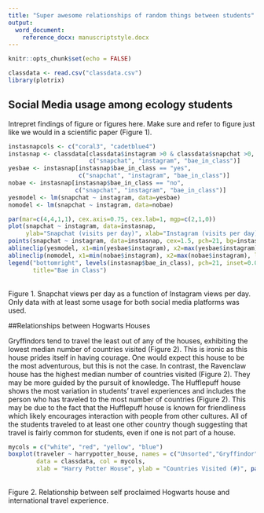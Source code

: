 ```yaml
---
title: "Super awesome relationships of random things between students"
output:
  word_document:
    reference_docx: manuscriptstyle.docx
---
```



```r
knitr::opts_chunk$set(echo = FALSE)
```

```r
classdata <- read.csv("classdata.csv")
library(plotrix)
```

## Social Media usage among ecology students

Intrepret findings of figure or figures here.  Make sure and refer to figure just like we would in a scientific paper (Figure 1).

```r
instasnapcols <- c("coral3", "cadetblue4")
instasnap <- classdata[classdata$instagram >0 & classdata$snapchat >0,
                       c("snapchat", "instagram", "bae_in_class")]
yesbae <- instasnap[instasnap$bae_in_class == "yes",
                    c("snapchat", "instagram", "bae_in_class")]
nobae <- instasnap[instasnap$bae_in_class == "no",
                   c("snapchat", "instagram", "bae_in_class")]
yesmodel <- lm(snapchat ~ instagram, data=yesbae)
nomodel <- lm(snapchat ~ instagram, data=nobae)

par(mar=c(4,4,1,1), cex.axis=0.75, cex.lab=1, mgp=c(2,1,0))
plot(snapchat ~ instagram, data=instasnap,
     ylab="Snapchat (visits per day)", xlab="Instagram (visits per day)", type='n')
points(snapchat ~ instagram, data=instasnap, cex=1.5, pch=21, bg=instasnapcols[bae_in_class])
ablineclip(yesmodel, x1=min(yesbae$instagram), x2=max(yesbae$instagram), lty=2, lwd=1.5, col="cadetblue4")
ablineclip(nomodel, x1=min(nobae$instagram), x2=max(nobae$instagram), lty=2, lwd=1.5, col="coral3")
legend("bottomright", levels(instasnap$bae_in_class), pch=21, inset=0.01, pt.bg=instasnapcols,
       title="Bae in Class")
```
\
Figure 1. Snapchat views per day as a function of Instagram views per day. Only data with at least some usage for both social media platforms was used.


##Relationships between Hogwarts Houses

Gryffindors tend to travel the least out of any of the houses, exhibiting the lowest median number of countries visited (Figure 2). This is ironic as this house prides itself in having courage. One would expect this house to be the most adventurous, but this is not the case. In contrast, the Ravenclaw house has the highest median number of countries visited (Figure 2). They may be more guided by the pursuit of knowledge. The Hufflepuff house shows the most variation in students' travel experiences and includes the person who has traveled to the most number of countries (Figure 2). This may be due to the fact that the Hufflepuff house is known for friendliness which likely encourages interaction with people from other cultures. All of the students traveled to at least one other country though suggesting that travel is fairly common for students, even if one is not part of a house.

```r
mycols = c("white", "red", "yellow", "blue")
boxplot(traveler ~ harrypotter_house, names = c("Unsorted","Gryffindor","Hufflepuff","Ravenclaw"), 
        data = classdata, col = mycols, 
        xlab = "Harry Potter House", ylab = "Countries Visited (#)", par(cex.axis=0.9))
```
\
Figure 2. Relationship between self proclaimed Hogwarts house and international travel experience.
